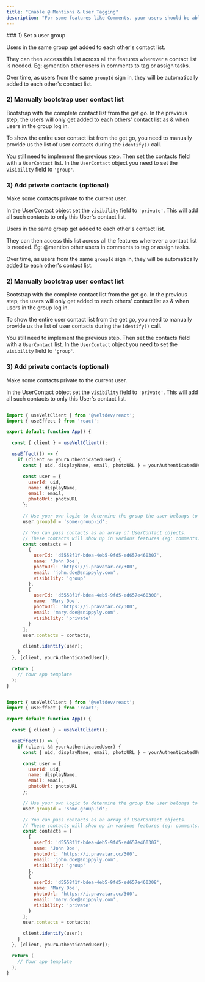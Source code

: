 ```yaml
---
title: "Enable @ Mentions & User Tagging"
description: "For some features like Comments, your users should be able to @mention or tag other users. You can enable autocomplete and show a contacts dropdown by using this feature."
---
```


<Tabs>
  <Tab title="React">
### 1) Set a user group

Users in the same group get added to each other's contact list.

They can then access this list across all the features wherever a contact list is needed. Eg: @mention other users in comments to tag or assign tasks.

Over time, as users from the same `groupId` sign in, they will be automatically added to each other's contact list.

### 2) Manually bootstrap user contact list

Bootstrap with the complete contact list from the get go.
In the previous step, the users will only get added to each others' contact list as & when users in the group log in.

To show the entire user contact list from the get go, you need to manually provide us the list of user contacts during the `identify()` call.

You still need to implement the previous step. Then set the contacts field with a `UserContact` list. In the `UserContact` object you need to set the `visibility` field to `'group'`.

### 3) Add private contacts (optional)

Make some contacts private to the current user.

In the UserContact object set the `visibility` field to `'private'`. This will add all such contacts to only this User's contact list.

  </Tab>
  <Tab title="Next.js">
Users in the same group get added to each other's contact list.

They can then access this list across all the features wherever a contact list is needed. Eg: @mention other users in comments to tag or assign tasks.

Over time, as users from the same `groupId` sign in, they will be automatically added to each other's contact list.

### 2) Manually bootstrap user contact list

Bootstrap with the complete contact list from the get go.
In the previous step, the users will only get added to each others' contact list as & when users in the group log in.

To show the entire user contact list from the get go, you need to manually provide us the list of user contacts during the `identify()` call.

You still need to implement the previous step. Then set the contacts field with a `UserContact` list. In the `UserContact` object you need to set the `visibility` field to `'group'`.

### 3) Add private contacts (optional)

Make some contacts private to the current user.

In the UserContact object set the `visibility` field to `'private'`. This will add all such contacts to only this User's contact list.

  </Tab>
</Tabs>

<RequestExample>

```js React

import { useVeltClient } from '@veltdev/react';
import { useEffect } from 'react';

export default function App() {

  const { client } = useVeltClient();

  useEffect(() => {
    if (client && yourAuthenticatedUser) {
      const { uid, displayName, email, photoURL } = yourAuthenticatedUser;

      const user = {
        userId: uid,
        name: displayName,
        email: email,
        photoUrl: photoURL
      };

      // Use your own logic to determine the group the user belongs to
      user.groupId = 'some-group-id';

      // You can pass contacts as an array of UserContact objects.
      // These contacts will show up in various features (eg: comments) so that user can tag, @mention them.
      const contacts = [
        {
          userId: 'd5558f1f-bdea-4eb5-9fd5-ed657e460307',
          name: 'John Doe',
          photoUrl: 'https://i.pravatar.cc/300',
          email: 'john.doe@snippyly.com',
          visibility: 'group'
        },
        {
          userId: 'd5558f1f-bdea-4eb5-9fd5-ed657e460308',
          name: 'Mary Doe',
          photoUrl: 'https://i.pravatar.cc/300',
          email: 'mary.doe@snippyly.com',
          visibility: 'private'
        }
      ];
      user.contacts = contacts;

      client.identify(user);
    }
  }, [client, yourAuthenticatedUser]);

  return (
    // Your app template
  );
}
```

```js Next.js

import { useVeltClient } from '@veltdev/react';
import { useEffect } from 'react';

export default function App() {

  const { client } = useVeltClient();

  useEffect(() => {
    if (client && yourAuthenticatedUser) {
      const { uid, displayName, email, photoURL } = yourAuthenticatedUser;

      const user = {
        userId: uid,
        name: displayName,
        email: email,
        photoUrl: photoURL
      };

      // Use your own logic to determine the group the user belongs to
      user.groupId = 'some-group-id';

      // You can pass contacts as an array of UserContact objects.
      // These contacts will show up in various features (eg: comments) so that user can tag, @mention them.
      const contacts = [
        {
          userId: 'd5558f1f-bdea-4eb5-9fd5-ed657e460307',
          name: 'John Doe',
          photoUrl: 'https://i.pravatar.cc/300',
          email: 'john.doe@snippyly.com',
          visibility: 'group'
        },
        {
          userId: 'd5558f1f-bdea-4eb5-9fd5-ed657e460308',
          name: 'Mary Doe',
          photoUrl: 'https://i.pravatar.cc/300',
          email: 'mary.doe@snippyly.com',
          visibility: 'private'
        }
      ];
      user.contacts = contacts;

      client.identify(user);
    }
  }, [client, yourAuthenticatedUser]);

  return (
    // Your app template
  );
}
```

</RequestExample>
